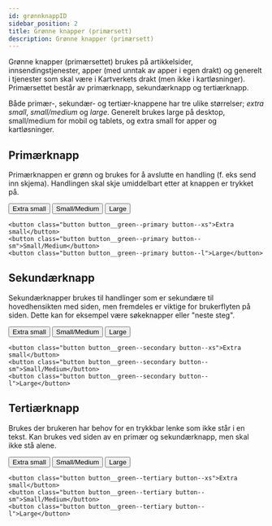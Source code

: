 ```yaml
---
id: grønnknappID
sidebar_position: 2
title: Grønne knapper (primærsett)
description: Grønne knapper (primærsett)
---
```

Grønne knapper (primærsettet) brukes på artikkelsider, innsendingstjenester, apper (med unntak av apper i egen drakt) og generelt i tjenester som skal være i Kartverkets drakt (men ikke i kartløsninger).
Primærsettet består av primærknapp, sekundærknapp og tertiærknapp.

Både primær-, sekundær- og tertiær-knappene har tre ulike størrelser; _extra small_, _small/medium_ og _large_.
Generelt brukes large på desktop, small/medium for mobil og tablets, og extra small for apper og kartløsninger. 

## Primærknapp

Primærknappen er grønn og brukes for å avslutte en handling (f. eks send inn skjema). Handlingen skal skje umiddelbart etter at knappen er trykket på.


<button class="button button__green--primary button--xs">Extra small</button>
<button class="button button__green--primary button--sm">Small/Medium</button>
<button class="button button__green--primary button--l">Large</button>


```markup 
<button class="button button__green--primary button--xs">Extra small</button>
<button class="button button__green--primary button--sm">Small/Medium</button>
<button class="button button__green--primary button--l">Large</button>
```



## Sekundærknapp

Sekundærknapper brukes til handlinger som er sekundære til hovedhensikten med siden, men fremdeles er viktige for brukerflyten på siden. Dette kan for eksempel være søkeknapper eller "neste steg".

<button class="button button__green--secondary button--xs">Extra small</button>
<button class="button button__green--secondary button--sm">Small/Medium</button>
<button class="button button__green--secondary button--l">Large</button>


```markup
<button class="button button__green--secondary button--xs">Extra small</button>
<button class="button button__green--secondary button--sm">Small/Medium</button>
<button class="button button__green--secondary button--l">Large</button>
```



## Tertiærknapp

Brukes der brukeren har behov for en trykkbar lenke som ikke står i en tekst. 
Kan brukes ved siden av en primær og sekundærknapp, men skal ikke stå alene.


<button class="button button__green--tertiary button--xs">Extra small</button>
<button class="button button__green--tertiary button--sm">Small/Medium</button>
<button class="button button__green--tertiary button--l">Large</button>


```markup
<button class="button button__green--tertiary button--xs">Extra small</button>
<button class="button button__green--tertiary button--sm">Small/Medium</button>
<button class="button button__green--tertiary button--l">Large</button>
```
